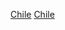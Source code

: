 {{Portal box|智利|體育運動}}
{{Year by category
| m = 2
| c = 0
| d = 1
| y = 5
| cat     = 智利體育
| sortkey = 體育
| parent  = 各年份智利體育
| subcat  = 2015年智利
}}

[[Category:2015年各國體育|Chile]]
[[Category:2015年南美洲體育|Chile]]
